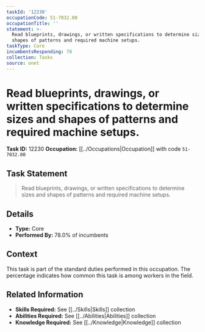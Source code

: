 ```yaml
---
taskId: '12230'
occupationCode: 51-7032.00
occupationTitle: ''
statement: >-
  Read blueprints, drawings, or written specifications to determine sizes and
  shapes of patterns and required machine setups.
taskType: Core
incumbentsResponding: 78
collection: Tasks
source: onet
---
```

# Read blueprints, drawings, or written specifications to determine sizes and shapes of patterns and required machine setups.

**Task ID:** 12230
**Occupation:** [[../Occupations|Occupation]] with code `51-7032.00`

## Task Statement

> Read blueprints, drawings, or written specifications to determine sizes and shapes of patterns and required machine setups.

## Details

- **Type:** Core
- **Performed By:** 78.0% of incumbents

## Context

This task is part of the standard duties performed in this occupation. The percentage indicates how common this task is among workers in the field.

## Related Information

- **Skills Required:** See [[../Skills|Skills]] collection
- **Abilities Required:** See [[../Abilities|Abilities]] collection
- **Knowledge Required:** See [[../Knowledge|Knowledge]] collection
